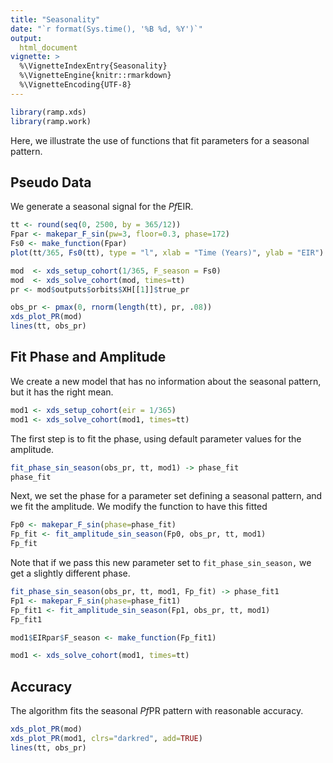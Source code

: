 ```yaml
---
title: "Seasonality" 
date: "`r format(Sys.time(), '%B %d, %Y')`"
output:
  html_document 
vignette: >
  %\VignetteIndexEntry{Seasonality}
  %\VignetteEngine{knitr::rmarkdown}
  %\VignetteEncoding{UTF-8}
---
```


```r
library(ramp.xds)
library(ramp.work)
```

Here, we illustrate the use of functions that fit parameters for a seasonal pattern. 

## Pseudo Data

We generate a seasonal signal for the *Pf*EIR. 

```r
tt <- round(seq(0, 2500, by = 365/12)) 
Fpar <- makepar_F_sin(pw=3, floor=0.3, phase=172)
Fs0 <- make_function(Fpar) 
plot(tt/365, Fs0(tt), type = "l", xlab = "Time (Years)", ylab = "EIR")
```

```r
mod  <- xds_setup_cohort(1/365, F_season = Fs0)
mod  <- xds_solve_cohort(mod, times=tt)  
pr <- mod$outputs$orbits$XH[[1]]$true_pr 
```


```r
obs_pr <- pmax(0, rnorm(length(tt), pr, .08))
xds_plot_PR(mod)
lines(tt, obs_pr)
```

## Fit Phase and Amplitude

We create a new model that has no information about the seasonal pattern, but it has the right mean. 

```r
mod1 <- xds_setup_cohort(eir = 1/365) 
mod1 <- xds_solve_cohort(mod1, times=tt)
```

The first step is to fit the phase, using default parameter values for the amplitude. 

```r
fit_phase_sin_season(obs_pr, tt, mod1) -> phase_fit
phase_fit
```

Next, we set the phase for a parameter set defining a seasonal pattern, and we fit the amplitude. We modify the function to have this fitted 

```r
Fp0 <- makepar_F_sin(phase=phase_fit)
Fp_fit <- fit_amplitude_sin_season(Fp0, obs_pr, tt, mod1)
Fp_fit
```

Note that if we pass this new parameter set to `fit_phase_sin_season,`  we get a slightly different phase. 

```r
fit_phase_sin_season(obs_pr, tt, mod1, Fp_fit) -> phase_fit1
Fp1 <- makepar_F_sin(phase=phase_fit1)
Fp_fit1 <- fit_amplitude_sin_season(Fp1, obs_pr, tt, mod1)
Fp_fit1
```

```r
mod1$EIRpar$F_season <- make_function(Fp_fit1)
```

```r
mod1 <- xds_solve_cohort(mod1, times=tt)
```

## Accuracy 

The algorithm fits the seasonal *Pf*PR pattern with reasonable accuracy. 

```r
xds_plot_PR(mod)
xds_plot_PR(mod1, clrs="darkred", add=TRUE)
lines(tt, obs_pr)
```


